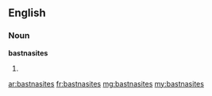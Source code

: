 ==English==

===Noun===
'''bastnasites'''

# {{plural of|bastnasite}}

[[ar:bastnasites]]
[[fr:bastnasites]]
[[mg:bastnasites]]
[[my:bastnasites]]